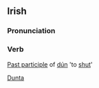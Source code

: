==Irish==
===Pronunciation===
{{IPA|[ˈduːntə]}}
===Verb===
[[Past participle]] of [[dún]] 'to [[shut]]'

[[Category:Irish language|Dunta]]